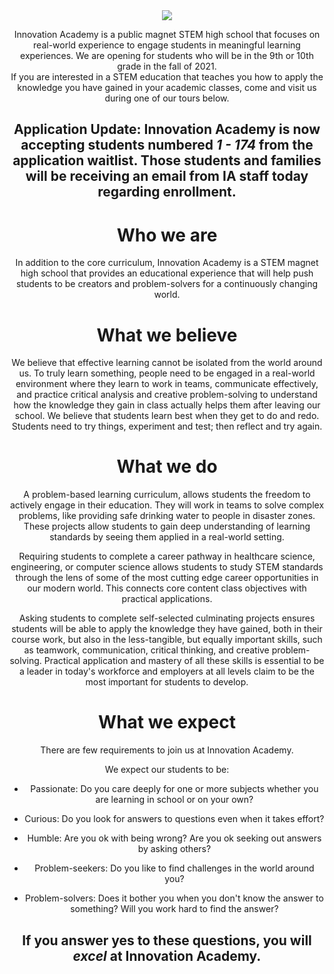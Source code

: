 


<Header />

<FCard>
<img className={style.image} src="https://www.fultonschools.org/cms/lib/GA50000114/Centricity/Domain/7293/IA_Experience.png" /> 

Innovation Academy is a public magnet STEM high school that focuses on real-world experience to engage students in meaningful learning experiences. We are opening for students who will be in the 9th or 10th grade in the fall of 2021.  
If you are interested in a STEM education that teaches you how to apply the knowledge you have gained in your academic classes, come and visit us during one of our tours below. 
</FCard>

<FCard>

## Application Update: Innovation Academy is now accepting students numbered _1 - 174_ from the application waitlist.  Those students and families will be receiving an email from IA staff today regarding enrollment.
</FCard>

<FCard>

# Who we are

In addition to the core curriculum, Innovation Academy is a STEM magnet high school that provides an educational experience that will help push students to be creators and problem-solvers for a continuously changing world.

# What we believe

We believe that effective learning cannot be isolated from the world around us. To truly learn something, people need to be engaged in a real-world environment where they learn to work in teams, communicate effectively, and practice critical analysis and creative problem-solving to understand how the knowledge they gain in class actually helps them after leaving our school. We believe that students learn best when they get to do and redo. Students need to try things, experiment and test; then reflect and try again. 

# What we do

A problem-based learning curriculum, allows students the freedom to actively engage in their education. They will work in teams to solve complex problems, like providing safe drinking water to people in disaster zones. These projects allow students to gain deep understanding of learning standards by seeing them applied in a real-world setting. 

Requiring students to complete a career pathway in healthcare science, engineering, or computer science allows students to study STEM standards through the lens of some of the most cutting edge career opportunities in our modern world. This connects core content class objectives with practical applications. 

Asking students to complete self-selected culminating projects ensures students will be able to apply the knowledge they have gained, both in their course work, but also in the less-tangible, but equally important skills, such as teamwork, communication, critical thinking, and creative problem-solving. Practical application and mastery of all these skills is essential to be a leader in today's workforce and employers at all levels claim to be the most important for students to develop. 

 

# What we expect

There are few requirements to join us at Innovation Academy. 

We expect our students to be: 

* Passionate: Do you care deeply for one or more subjects whether you are learning in school or on your own? 

* Curious: Do you look for answers to questions even when it takes effort?

* Humble: Are you ok with being wrong? Are you ok seeking out answers by asking others?

* Problem-seekers: Do you like to find challenges in the world around you?

* Problem-solvers: Does it bother you when you don't know the answer to something? Will you work hard to find the answer?

 

## If you answer yes to these questions, you will _excel_ at Innovation Academy. 
</FCard>

<br />